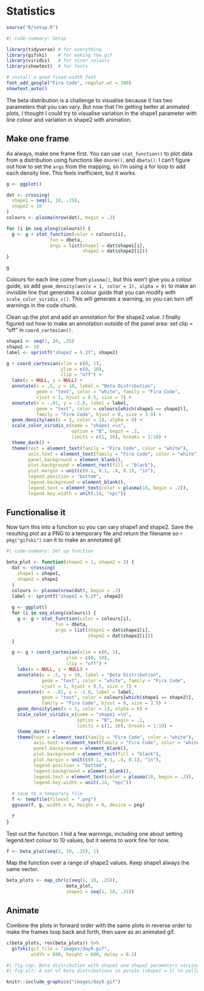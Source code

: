 # Statistics

```r
source("R/setup.R")
```

```r
#| code-summary: Setup

library(tidyverse) # for everything
library(gifski)    # for making the gif
library(viridis)   # for nicer colours
library(showtext)  # for fonts

# install a good fixed-width font
font_add_google("Fira Code", regular.wt = 300)
showtext_auto()
```

The beta distribution is  a challenge to visualise because it has two parameters that you can vary. But now that I'm getting better at animated plots, I thought I could try to visualise variation in the shape1 parameter with line colour and variation in shape2 with animation.

## Make one frame

As always, make one frame first. You can use `stat_function()` to plot data from a distribution using functions like `dnorm()`, and `dbeta()`. I can't figure out how to set the `args` from the mapping, so I'm using a for loop to add each density line. This feels inefficient, but it works.

```r
g <- ggplot()

dat <- crossing(
  shape1 = seq(1, 10, .25),
  shape2 = 10
)
colours <- plasma(nrow(dat), begin = .2)

for (i in seq_along(colours)) {
  g <- g + stat_function(color = colours[i],
                fun = dbeta, 
                args = list(shape1 = dat$shape1[i], 
                            shape2 = dat$shape2[i]))
}

g
```

Colours for each line come from `plasma()`, but this won't give you a colour guide, so add `geom_density(aes(x = 1, color = 1), alpha = 0)` to make an invisible line that generates a colour guide that you can modify with `scale_color_viridis_c()`. This will generate a warning, so you can turn off warnings in the code chunk.

Clean up the plot and add an annotation for the shape2 value. I finally figured out how to make an annotation outside of the panel area: set clip = "off" in `coord_cartesian()`.

```r
shape1 <- seq(1, 10, .25)
shape2 <- 10
label <- sprintf("shape2 = %.2f", shape2)

g + coord_cartesian(xlim = c(0, 1),
                    ylim = c(0, 10),
                    clip = "off") +
  labs(x = NULL, y = NULL) +
  annotate(x = .5, y = 10, label = "Beta Distribution",
           geom = "text", color = "white", family = "Fira Code",
           vjust = 1, hjust = 0.5, size = 7) +
  annotate(x = -.01, y = -2.8, label = label, 
           geom = "text", color = colours[which(shape1 == shape2)],
           family = "Fira Code", hjust = 0, size = 3.9) +
  geom_density(aes(x = 1, color = 1), alpha = 0) +
  scale_color_viridis_c(name = "shape1 =\n", 
                        option = "B", begin = .2,
                        limits = c(1, 10), breaks = 1:10) + 
  theme_dark() +
  theme(text = element_text(family = "Fira Code", color = "white"),
        axis.text = element_text(family = "Fira Code", color = "white"),
        panel.background = element_blank(),
        plot.background = element_rect(fill = "black"),
        plot.margin = unit(c(0.1, 0.1, .4, 0.1), "in"),
        legend.position = "bottom",
        legend.background = element_blank(),
        legend.text = element_text(color = plasma(10, begin = .2)),
        legend.key.width = unit(.14, "npc"))

```

## Functionalise it

Now turn this into a function so you can vary shape1 and shape2. Save the resulting plot as a PNG to a temporary file and return the filename so `r pkg("gifski")` can it to make an annotated gif.

```r
#| code-summary: Set up function

beta_plot <- function(shape1 = 1, shape2 = 2) {
  dat <- crossing(
    shape1 = shape1,
    shape2 = shape2
  )
  colours <- plasma(nrow(dat), begin = .2)
  label <- sprintf("shape2 = %.2f", shape2)
  
  g <- ggplot() 
  for (i in seq_along(colours)) {
    g <- g + stat_function(color = colours[i],
                  fun = dbeta, 
                  args = list(shape1 = dat$shape1[i], 
                              shape2 = dat$shape2[i]))
  }

  g <- g + coord_cartesian(xlim = c(0, 1),
                      ylim = c(0, 10),
                      clip = "off") +
    labs(x = NULL, y = NULL) +
    annotate(x = .5, y = 10, label = "Beta Distribution",
             geom = "text", color = "white", family = "Fira Code",
             vjust = 1, hjust = 0.5, size = 7) +
    annotate(x = -.01, y = -2.8, label = label, 
             geom = "text", color = colours[which(shape1 == shape2)],
             family = "Fira Code", hjust = 0, size = 3.9) +
    geom_density(aes(x = 1, color = 1), alpha = 0) +
    scale_color_viridis_c(name = "shape1 =\n", 
                          option = "B", begin = .2,
                          limits = c(1, 10), breaks = 1:10) + 
    theme_dark() +
    theme(text = element_text(family = "Fira Code", color = "white"),
          axis.text = element_text(family = "Fira Code", color = "white"),
          panel.background = element_blank(),
          plot.background = element_rect(fill = "black"),
          plot.margin = unit(c(0.1, 0.1, .4, 0.1), "in"),
          legend.position = "bottom",
          legend.background = element_blank(),
          legend.text = element_text(color = plasma(10, begin = .2)),
          legend.key.width = unit(.14, "npc"))
  
  # save to a temporary file
  f <- tempfile(fileext = ".png")
  ggsave(f, g, width = 6, height = 6, device = png)
  
  f
}
```

Test out the function. I hid a few warnings, including one about setting legend.text colour to 10 values, but it seems to work fine for now. 

```r
f <- beta_plot(seq(1, 10, .25), 1)
```


Map the function over a range of shape2 values. Keep shape1 always the same vector.

```r
beta_plots <- map_chr(c(seq(1, 10, .25)), 
                      beta_plot, 
                      shape1 = seq(1, 10, .25))
```

## Animate

Combine the plots in forward order with the same plots in reverse order to make the frames loop back and forth, then save as an animated gif.

```r
c(beta_plots, rev(beta_plots)) %>%
  gifski(gif_file = "images/day9.gif", 
         width = 600, height = 600, delay = 0.1)
```

```r
#| fig.cap: Beta distribution with shape1 and shape2 parameters varying from 1 to 10.
#| fig.alt: A set of beta distributions in purple (shape1 = 1) to yellow (shape1 = 10) and animated to move from shape2 = 1 to shape2 = 10.

knitr::include_graphics("images/day9.gif")
```
